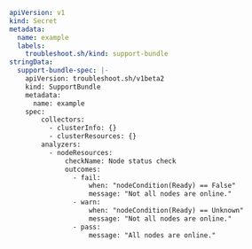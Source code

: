 ```yaml
apiVersion: v1
kind: Secret
metadata:
  name: example
  labels:
    troubleshoot.sh/kind: support-bundle
stringData: 
  support-bundle-spec: |-
    apiVersion: troubleshoot.sh/v1beta2
    kind: SupportBundle
    metadata:
      name: example
    spec:
        collectors:
          - clusterInfo: {}
          - clusterResources: {}
        analyzers:
          - nodeResources:
              checkName: Node status check
              outcomes:
                - fail:
                    when: "nodeCondition(Ready) == False"
                    message: "Not all nodes are online."
                - warn:
                    when: "nodeCondition(Ready) == Unknown"
                    message: "Not all nodes are online."
                - pass:
                    message: "All nodes are online."
```